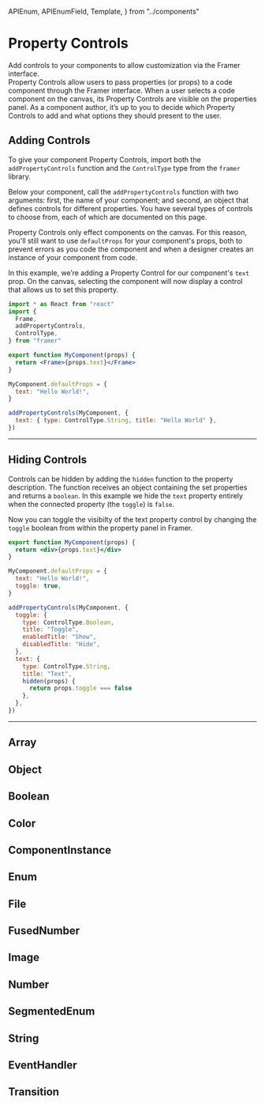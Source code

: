 <!-- 👋 Editing this file? Need help? → https://github.com/framer/api-docs/blob/master/CONTRIBUTING.md -->

  APIEnum,
  APIEnumField,
  Template,
} from "../components"


# Property Controls

<span className="lead">
  Add controls to your components to allow customization via
  the Framer interface.
</span>

<div>
  Property Controls allow users to pass properties (or
  props) to a code component through the Framer interface.
  When a user selects a code component on the canvas, its
  Property Controls are visible on the properties panel. As
  a component author, it’s up to you to decide which
  Property Controls to add and what options they should
  present to the user.
</div>

## Adding Controls

<div>

To give your component Property Controls, import both the `addPropertyControls` function and the `ControlType` type from the `framer` library.

Below your component, call the `addPropertyControls` function with two arguments: first, the name of your component; and second, an object that defines controls for different properties. You have several types of controls to choose from, each of which are documented on this page.

Property Controls only effect components on the canvas. For this reason, you'll still want to use `defaultProps` for your component's props, both to prevent errors as you code the component and when a designer creates an instance of your component from code.

In this example, we’re adding a Property Control for our component's `text` prop. On the canvas, selecting the component will now display a control that allows us to set this property.

</div>

```jsx
import * as React from "react"
import {
  Frame,
  addPropertyControls,
  ControlType,
} from "framer"

export function MyComponent(props) {
  return <Frame>{props.text}</Frame>
}

MyComponent.defaultProps = {
  text: "Hello World!",
}

addPropertyControls(MyComponent, {
  text: { type: ControlType.String, title: "Hello World" },
})
```

---

## Hiding Controls

<div>

Controls can be hidden by adding the `hidden` function to the property description. The function receives an object containing the set properties and returns a `boolean`. In this example we hide the `text` property entirely when the connected property (the `toggle`) is `false`.

Now you can toggle the visibilty of the text property control by changing the `toggle` boolean from within the property panel in Framer.

</div>

```jsx
export function MyComponent(props) {
  return <div>{props.text}</div>
}

MyComponent.defaultProps = {
  text: "Hello World!",
  toggle: true,
}

addPropertyControls(MyComponent, {
  toggle: {
    type: ControlType.Boolean,
    title: "Toggle",
    enabledTitle: "Show",
    disabledTitle: "Hide",
  },
  text: {
    type: ControlType.String,
    title: "Text",
    hidden(props) {
      return props.toggle === false
    },
  },
})
```

---

## Array

<APIEnumField name="ControlType.Array" />

## Object

<APIEnumField name="ControlType.Object" />

## Boolean

<APIEnumField name="ControlType.Boolean" />

## Color

<APIEnumField name="ControlType.Color" />

## ComponentInstance

<APIEnumField name="ControlType.ComponentInstance" />

## Enum

<APIEnumField name="ControlType.Enum" />

## File

<APIEnumField name="ControlType.File" />

## FusedNumber

<APIEnumField name="ControlType.FusedNumber" />

## Image

<APIEnumField name="ControlType.Image" />

## Number

<APIEnumField name="ControlType.Number" />

## SegmentedEnum

<APIEnumField name="ControlType.SegmentedEnum" />

## String

<APIEnumField name="ControlType.String" />

## EventHandler

<APIEnumField name="ControlType.EventHandler" />

## Transition

<APIEnumField name="ControlType.Transition" />